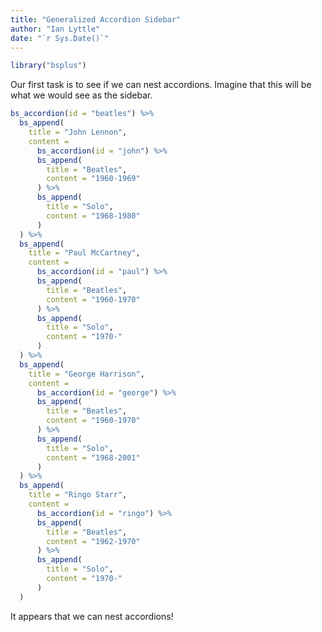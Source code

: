 ```yaml
---
title: "Generalized Accordion Sidebar"
author: "Ian Lyttle"
date: "`r Sys.Date()`"
---
```


```r
library("bsplus")
```

Our first task is to see if we can nest accordions. Imagine that this will be what we would see as the sidebar.

```r
bs_accordion(id = "beatles") %>%
  bs_append(
    title = "John Lennon",
    content = 
      bs_accordion(id = "john") %>%
      bs_append(
        title = "Beatles",
        content = "1960-1969"
      ) %>%
      bs_append(
        title = "Solo",
        content = "1968-1980"
      ) 
  ) %>%
  bs_append(
    title = "Paul McCartney",
    content = 
      bs_accordion(id = "paul") %>%
      bs_append(
        title = "Beatles",
        content = "1960-1970"
      ) %>%
      bs_append(
        title = "Solo",
        content = "1970-"
      ) 
  ) %>%  
  bs_append(
    title = "George Harrison",
    content = 
      bs_accordion(id = "george") %>%
      bs_append(
        title = "Beatles",
        content = "1960-1970"
      ) %>%
      bs_append(
        title = "Solo",
        content = "1968-2001"
      ) 
  ) %>%
  bs_append(
    title = "Ringo Starr",
    content =
      bs_accordion(id = "ringo") %>%
      bs_append(
        title = "Beatles",
        content = "1962-1970"
      ) %>%
      bs_append(
        title = "Solo",
        content = "1970-"
      ) 
  )
```

It appears that we can nest accordions!
